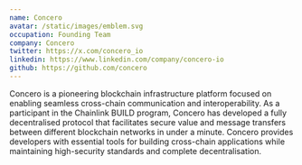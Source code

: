 ```yaml
---
name: Concero
avatar: /static/images/emblem.svg
occupation: Founding Team
company: Concero
twitter: https://x.com/concero_io
linkedin: https://www.linkedin.com/company/concero-io
github: https://github.com/concero
---
```


Concero is a pioneering blockchain infrastructure platform focused on enabling seamless cross-chain communication and interoperability. 
As a participant in the Chainlink BUILD program, Concero has developed a fully decentralised protocol that facilitates secure value and message transfers between different blockchain networks in under a minute. 
Concero provides developers with essential tools for building cross-chain applications while maintaining high-security standards and complete decentralisation.